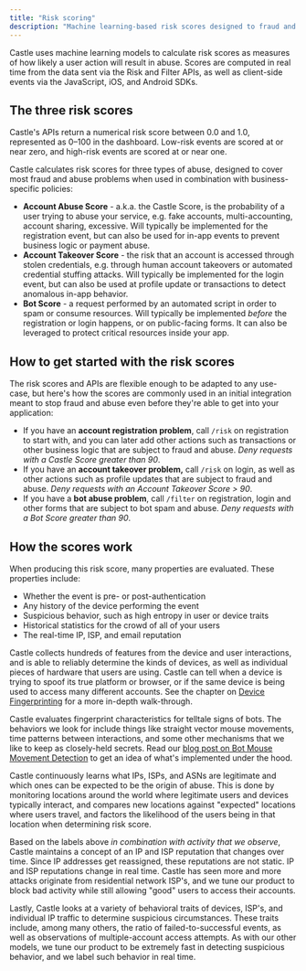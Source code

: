 ```yaml
---
title: "Risk scoring"
description: "Machine learning-based risk scores designed to fraud and abuse"
---
```


Castle uses machine learning models to calculate risk scores as measures of how likely a user action will result in abuse. Scores are computed in real time from the data sent via the Risk and Filter APIs, as well as client-side events via the JavaScript, iOS, and Android SDKs.

## The three risk scores

Castle's APIs return a numerical risk score between 0.0 and 1.0, represented as 0–100 in the dashboard. Low-risk events are scored at or near zero, and high-risk events are scored at or near one.

Castle calculates risk scores for three types of abuse, designed to cover most fraud and abuse problems when used in combination with business-specific policies:

* **Account Abuse Score** \- a.k.a. the Castle Score, is the probability of a user trying to abuse your service, e.g. fake accounts, multi-accounting, account sharing, excessive. Will typically be implemented for the registration event, but can also be used for in-app events to prevent business logic or payment abuse.
* **Account Takeover Score** \- the risk that an account is accessed through stolen credentials, e.g. through human account takeovers or automated credential stuffing attacks. Will typically be implemented for the login event, but can also be used at profile update or transactions to detect anomalous in-app behavior.
* **Bot Score** \- a request performed by an automated script in order to spam or consume resources. Will typically be implemented _before_ the registration or login happens, or on public-facing forms. It can also be leveraged to protect critical resources inside your app.

## How to get started with the risk scores

The risk scores and APIs are flexible enough to be adapted to any use-case, but here's how the scores are commonly used in an initial integration meant to stop fraud and abuse even before they're able to get into your application:

* If you have an **account registration problem**, call `/risk` on registration to start with, and you can later add other actions such as transactions or other business logic that are subject to fraud and abuse. _Deny requests with a Castle Score greater than 90_.
* If you have an **account takeover problem,** call `/risk` on login, as well as other actions such as profile updates that are subject to fraud and abuse. _Deny requests with an Account Takeover Score > 90_.
* If you have a **bot abuse problem**, call `/filter` on registration, login and other forms that are subject to bot spam and abuse. _Deny requests with a Bot Score greater than 90_.

## How the scores work

When producing this risk score, many properties are evaluated. These properties include:

* Whether the event is pre- or post-authentication
* Any history of the device performing the event
* Suspicious behavior, such as high entropy in user or device traits
* Historical statistics for the crowd of all of your users
* The real-time IP, ISP, and email reputation

Castle collects hundreds of features from the device and user interactions, and is able to reliably determine the kinds of devices, as well as individual pieces of hardware that users are using. Castle can tell when a device is trying to spoof its true platform or browser, or if the same device is being used to access many different accounts. See the chapter on [Device Fingerprinting](/docs/device-fingerprinting) for a more in-depth walk-through.

Castle evaluates fingerprint characteristics for telltale signs of bots. The behaviors we look for include things like straight vector mouse movements, time patterns between interactions, and some other mechanisms that we like to keep as closely-held secrets. Read our [blog post on Bot Mouse Movement Detection](https://blog.castle.io/bot-or-not-can-you-spot-the-automated-mouse-movements/) to get an idea of what's implemented under the hood.

Castle continuously learns what IPs, ISPs, and ASNs are legitimate and which ones can be expected to be the origin of abuse. This is done by monitoring locations around the world where legitimate users and devices typically interact, and compares new locations against "expected" locations where users travel, and factors the likelihood of the users being in that location when determining risk score.

Based on the labels above _in combination with activity that we observe_, Castle maintains a concept of an IP and ISP reputation that changes over time. Since IP addresses get reassigned, these reputations are not static. IP and ISP reputations change in real time. Castle has seen more and more attacks originate from residential network ISP's, and we tune our product to block bad activity while still allowing "good" users to access their accounts.

Lastly, Castle looks at a variety of behavioral traits of devices, ISP's, and individual IP traffic to determine suspicious circumstances. These traits include, among many others, the ratio of failed-to-successful events, as well as observations of multiple-account access attempts. As with our other models, we tune our product to be extremely fast in detecting suspicious behavior, and we label such behavior in real time.